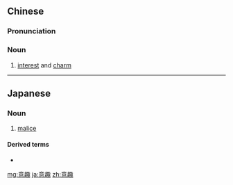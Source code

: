 ==Chinese==
{{zh-forms}}

===Pronunciation===
{{zh-pron
|m=yìqù
|cat=n
}}

===Noun===
{{zh-noun}}

# [[interest]] and [[charm]]

----

==Japanese==
{{ja-kanjitab|い|しゅ|yomi=o}}

===Noun===
{{ja-noun|いしゅ}}

# [[malice]]

====Derived terms====
* {{l|ja|意趣返し|tr=''ishu gaeshi''}}

[[mg:意趣]]
[[ja:意趣]]
[[zh:意趣]]